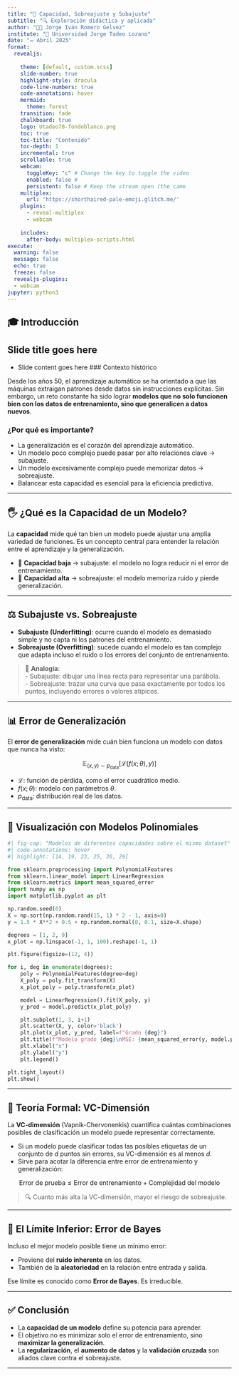 ```yaml
---
title: "📘 Capacidad, Sobreajuste y Subajuste"
subtitle: "🔍 Exploración didáctica y aplicada"
author: "👨‍🏫 Jorge Iván Romero Gelvez"
institute: "🏩 Universidad Jorge Tadeo Lozano"
date: "🗕️ Abril 2025"
format: 
  revealjs:
  
    theme: [default, custom.scss]
    slide-number: true
    highlight-style: dracula
    code-line-numbers: true
    code-annotations: hover
    mermaid:
      theme: forest
    transition: fade
    chalkboard: true
    logo: Utadeo70-fondoblanco.png
    toc: true
    toc-title: "Contenido"
    toc-depth: 1
    incremental: true
    scrollable: true
    webcam: 
      toggleKey: "c" # Change the key to toggle the video
      enabled: false #
      persistent: false # Keep the stream open (the came
    multiplex:
      url: 'https://shorthaired-pale-emoji.glitch.me/'
    plugins:
      - reveal-multiplex
      - webcam
      
    includes:
      after-body: multiplex-scripts.html
execute: 
  warning: false
  message: false
  echo: true
  freeze: false
  revealjs-plugins:
  - webcam
jupyter: python3
---
```


## 🎓 Introducción 
## Slide title goes here {data-video="small top-right"}

- Slide content goes here
### Contexto histórico

Desde los años 50, el aprendizaje automático se ha orientado a que las máquinas extraigan patrones desde datos sin instrucciones explícitas. Sin embargo, un reto constante ha sido lograr **modelos que no solo funcionen bien con los datos de entrenamiento, sino que generalicen a datos nuevos**.

### ¿Por qué es importante?

- La generalización es el corazón del aprendizaje automático.
- Un modelo poco complejo puede pasar por alto relaciones clave → subajuste.
- Un modelo excesivamente complejo puede memorizar datos → sobreajuste.
- Balancear esta capacidad es esencial para la eficiencia predictiva.

---

## 🖐️ ¿Qué es la Capacidad de un Modelo?

La **capacidad** mide qué tan bien un modelo puede ajustar una amplia variedad de funciones. Es un concepto central para entender la relación entre el aprendizaje y la generalización.

- 🔽 **Capacidad baja** → subajuste: el modelo no logra reducir ni el error de entrenamiento.
- 🔼 **Capacidad alta** → sobreajuste: el modelo memoriza ruido y pierde generalización.

---

## ⚖️ Subajuste vs. Sobreajuste

- **Subajuste (Underfitting)**: ocurre cuando el modelo es demasiado simple y no capta ni los patrones del entrenamiento.
- **Sobreajuste (Overfitting)**: sucede cuando el modelo es tan complejo que adapta incluso el ruido o los errores del conjunto de entrenamiento.

> 🧠 **Analogía**:  
> - Subajuste: dibujar una línea recta para representar una parábola.  
> - Sobreajuste: trazar una curva que pasa exactamente por todos los puntos, incluyendo errores o valores atípicos.

---

## 📊 Error de Generalización

El **error de generalización** mide cuán bien funciona un modelo con datos que nunca ha visto:

$$
\mathbb{E}_{(x,y) \sim p_{\text{data}}} \left[ \mathcal{L}(f(x; \theta), y) \right]
$$

- $\mathcal{L}$: función de pérdida, como el error cuadrático medio.
- $f(x; \theta)$: modelo con parámetros $\theta$.
- $p_{\text{data}}$: distribución real de los datos.


---

## 🧪 Visualización con Modelos Polinomiales

```python
#| fig-cap: "Modelos de diferentes capacidades sobre el mismo dataset"
#| code-annotations: hover
#| highlight: [14, 19, 23, 25, 26, 29]

from sklearn.preprocessing import PolynomialFeatures
from sklearn.linear_model import LinearRegression
from sklearn.metrics import mean_squared_error
import numpy as np
import matplotlib.pyplot as plt

np.random.seed(0)
X = np.sort(np.random.rand(15, 1) * 2 - 1, axis=0)
y = 1.5 * X**2 + 0.5 + np.random.normal(0, 0.1, size=X.shape)

degrees = [1, 2, 9]
x_plot = np.linspace(-1, 1, 100).reshape(-1, 1)

plt.figure(figsize=(12, 4))

for i, deg in enumerate(degrees):
    poly = PolynomialFeatures(degree=deg)
    X_poly = poly.fit_transform(X)
    x_plot_poly = poly.transform(x_plot)

    model = LinearRegression().fit(X_poly, y)
    y_pred = model.predict(x_plot_poly)

    plt.subplot(1, 3, i+1)
    plt.scatter(X, y, color='black')
    plt.plot(x_plot, y_pred, label=f"Grado {deg}")
    plt.title(f"Modelo grado {deg}\nMSE: {mean_squared_error(y, model.predict(X_poly)):.2f}")
    plt.xlabel("x")
    plt.ylabel("y")
    plt.legend()

plt.tight_layout()
plt.show()
```

---

## 🔢 Teoría Formal: VC-Dimensión

La **VC-dimensión** (Vapnik-Chervonenkis) cuantifica cuántas combinaciones posibles de clasificación un modelo puede representar correctamente.

- Si un modelo puede clasificar todas las posibles etiquetas de un conjunto de $d$ puntos sin errores, su VC-dimensión es al menos $d$.
- Sirve para acotar la diferencia entre error de entrenamiento y generalización:

$$
\text{Error de prueba} \leq \text{Error de entrenamiento} + \text{Complejidad del modelo}
$$

> 🔍 Cuanto más alta la VC-dimensión, mayor el riesgo de sobreajuste.

---

## 🔽 El Límite Inferior: Error de Bayes

Incluso el mejor modelo posible tiene un mínimo error:

- Proviene del **ruido inherente** en los datos.
- También de la **aleatoriedad** en la relación entre entrada y salida.

Ese límite es conocido como **Error de Bayes**. Es irreducible.

---

## ✅ Conclusión

- La **capacidad de un modelo** define su potencia para aprender.
- El objetivo no es minimizar solo el error de entrenamiento, sino **maximizar la generalización**.
- La **regularización**, el **aumento de datos** y la **validación cruzada** son aliados clave contra el sobreajuste.

---